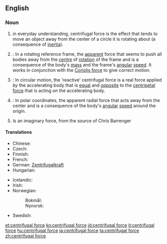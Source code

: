 ==English==

{{wikipedia}}

===Noun===
{{en-noun|sg=[[centrifugal]] [[force]]}}

# in everyday understanding, centrifugal force is the effect that tends to move an object away from the center of a circle it is rotating about (a consequence of [[inertia]]).
# {{physics}}: In a rotating reference frame, the [[apparent]] force that seems to push all bodies away from the [[centre]] of [[rotation]] of the frame and is a consequence of the body's [[mass]] and the frame's [[angular]] [[speed]]. It works in conjunction with the [[Coriolis force]] to give correct motion.
# {{physics}}: In circular motion, the 'reactive' centrifugal force is a real force applied ''by'' the accelerating body that is [[equal]] and [[opposite]] to the [[centripetal force]] that is acting ''on'' the accelerating body.
# {{physics}}: In polar coordinates, the apparent radial force that acts away from the center and is a consequence of the body's [[angular]] [[speed]] around the origin.
# Is an imaginary force, from the source of Chris Barrenger

====Translations====
{{trans-top|a force}}
* Chinese: {{t|cmn|離心力|sc=Hani}}
* Czech: {{t-|cs|odstředivá síla|f}}
* Finnish: {{t-|fi|keskipakoisvoima}}
* French: {{t|fr|force centrifuge|f}}
* German: [[Zentrifugalkraft]] {{f}}
* Hungarian: {{t+|hu|centrifugális erő}}
{{trans-mid}}
* Icelandic: {{t|is|miðflóttakraftur|m}}
* Irish: {{t|ga|fórsa lártheifeach|m}}
* Norwegian:
*: Bokmål: {{t|no|sentrifugalkraft|m|f}}
*: Nynorsk: {{t|nn|sentrifugalkraft|f}}
* Swedish: {{t-|sv|centrifugalkraft|c}}
{{trans-bottom}}

[[et:centrifugal force]]
[[ko:centrifugal force]]
[[id:centrifugal force]]
[[it:centrifugal force]]
[[hu:centrifugal force]]
[[ja:centrifugal force]]
[[ta:centrifugal force]]
[[zh:centrifugal force]]